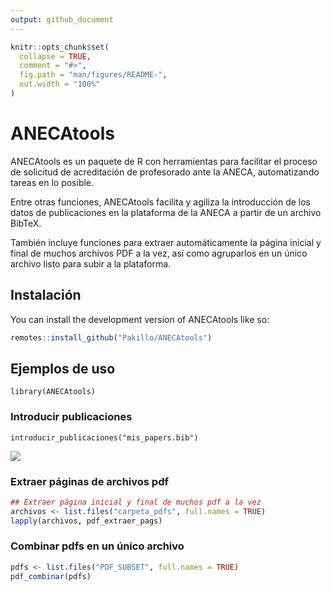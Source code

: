 ```yaml
---
output: github_document
---
```


<!-- README.md is generated from README.Rmd. Please edit that file -->

```r
knitr::opts_chunk$set(
  collapse = TRUE,
  comment = "#>",
  fig.path = "man/figures/README-",
  out.width = "100%"
)
```

# ANECAtools

<!-- badges: start -->
<!-- badges: end -->

ANECAtools es un paquete de R con herramientas para facilitar el proceso de solicitud de acreditación de profesorado ante la ANECA, automatizando tareas en lo posible. 

Entre otras funciones, ANECAtools facilita y agiliza la introducción de los datos de publicaciones en la plataforma de la ANECA a partir de un archivo BibTeX. 

También incluye funciones para extraer automáticamente la página inicial y final de muchos archivos PDF a la vez, así como agruparlos en un único archivo listo para subir a la plataforma.

## Instalación

You can install the development version of ANECAtools like so:

``` r
remotes::install_github("Pakillo/ANECAtools")
```

## Ejemplos de uso

`library(ANECAtools)`

### Introducir publicaciones

`introducir_publicaciones("mis_papers.bib")`

![](man/figures/ANECAtools.gif)


### Extraer páginas de archivos pdf

```r
## Extraer página inicial y final de muchos pdf a la vez
archivos <- list.files("carpeta_pdfs", full.names = TRUE)
lapply(archivos, pdf_extraer_pags)
```


### Combinar pdfs en un único archivo

```r
pdfs <- list.files("PDF_SUBSET", full.names = TRUE)
pdf_combinar(pdfs)
```


